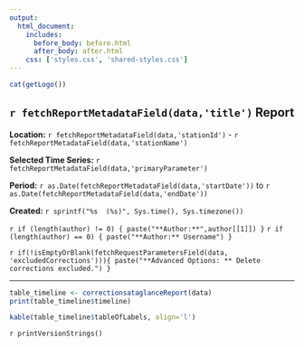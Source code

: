 ```yaml
---
output:
  html_document:
    includes:
      before_body: before.html
      after_body: after.html
    css: ['styles.css', 'shared-styles.css']
---
```

<script>document.title="`r paste('Corrections at a glance - ', fetchReportMetadataField(data,'stationId'))`"</script>
<div class="header">
<div>
<div class="header-logo">
```r
cat(getLogo())
```
</div>
<div class="header-title">
## `r fetchReportMetadataField(data,'title')` Report
</div>
</div>
<div class="header-labels">
<div class="header-col-left">
**Location:**  `r fetchReportMetadataField(data,'stationId')` - `r fetchReportMetadataField(data,'stationName')`

**Selected Time Series:** `r fetchReportMetadataField(data,'primaryParameter')`
</div>
<div class="header-col-right">
**Period:**  `r as.Date(fetchReportMetadataField(data,'startDate'))` to `r as.Date(fetchReportMetadataField(data,'endDate'))`

**Created:**  `r sprintf("%s  (%s)", Sys.time(), Sys.timezone())`

`r if (length(author) != 0) { paste("**Author:**",author[[1]]) }`
`r if (length(author) == 0) { paste("**Author:** Username") }`
</div>
</div>
</div>

`r if(!isEmptyOrBlank(fetchRequestParametersField(data, 'excludedCorrections'))){ paste("**Advanced Options: ** Delete corrections excluded.") }`

***

```r
table_timeline <- correctionsataglanceReport(data)
print(table_timeline$timeline)

kable(table_timeline$tableOfLabels, align='l')
```

`r printVersionStrings()`
